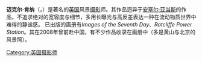 '''迈克尔·肯纳'''（{{lang-en|Michael Kenna}}，{{bd|1953年|11月20日}}）是著名的[[英国|英国]]风景[[摄影|摄影]]师。其作品迥异于[[安塞尔·亚当斯|安塞尔·亚当斯]]的作品，不追求绝对的宽容度与细节，多用长曝光与高反差表达一种在流动物质世界中难得的静谧感。
已出版的画册有''Images of the Seventh Day''、''Ratcliffe Power Station''。其在2008年曾前赴中国，有不少作品收录在画册中（多是黄山与北京的风景照）。

{{Authority control}}
{{art-stub}}

{{DEFAULTSORT:Kenna, Michael}}
[[Category:英国摄影师|Category:英国摄影师]]